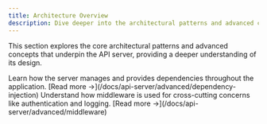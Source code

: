 ```yaml
---
title: Architecture Overview
description: Dive deeper into the architectural patterns and advanced concepts of the API server.
---
```



This section explores the core architectural patterns and advanced concepts that underpin the API server, providing a deeper understanding of its design.

<CardGrid>
  <Card title="Dependency Injection" icon="tree-structure">
    Learn how the server manages and provides dependencies throughout the application.
    [Read more &rarr;](/docs/api-server/advanced/dependency-injection)
  </Card>
  <Card title="Middleware" icon="layers">
    Understand how middleware is used for cross-cutting concerns like authentication and logging.
    [Read more &rarr;](/docs/api-server/advanced/middleware)
  </Card>
</CardGrid>
